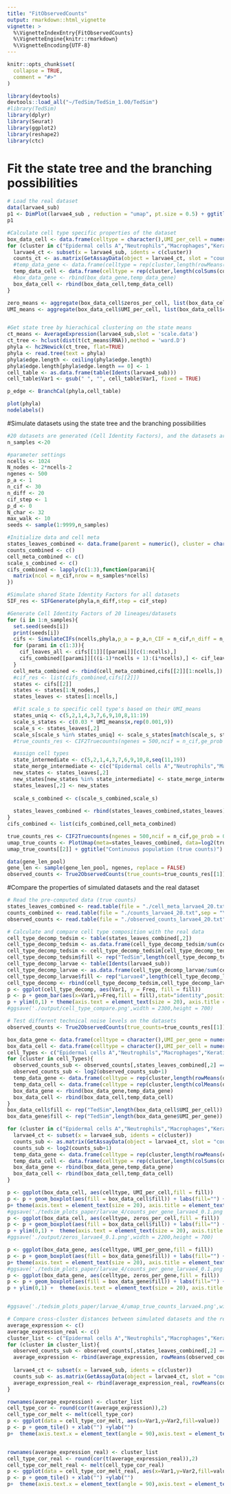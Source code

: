 ```yaml
---
title: "FitObservedCounts"
output: rmarkdown::html_vignette
vignette: >
  %\VignetteIndexEntry{FitObservedCounts}
  %\VignetteEngine{knitr::rmarkdown}
  %\VignetteEncoding{UTF-8}
---
```


```r
knitr::opts_chunk$set(
  collapse = TRUE,
  comment = "#>"
)
```

```r
library(devtools)
devtools::load_all("~/TedSim/TedSim_1.00/TedSim")
#library(TedSim)
library(dplyr)
library(Seurat)
library(ggplot2)
library(reshape2)
library(ctc)
```
# Fit the state tree and the branching possibilities
```r
# Load the real dataset
data(larvae4_sub)
p1 <- DimPlot(larvae4_sub , reduction = "umap", pt.size = 0.5) + ggtitle(label = "UMAP")
p1
```

```r
#Calculate cell type specific properties of the dataset
box_data_cell <- data.frame(celltype = character(),UMI_per_cell = numeric(),zeros_per_cell = numeric())
for (cluster in c("Epidermal cells A","Neutrophils","Macrophages","Keratinocytes A","Cone cells","Erythrocytes A","Endothelial cells","Chondrocytes A","Hepatocytes A","Lymphocytes A")){
  larvae4_ct <- subset(x = larvae4_sub, idents = c(cluster))
  counts_ct <- as.matrix(GetAssayData(object = larvae4_ct, slot = "counts"))
  #temp_data_gene <- data.frame(celltype = rep(cluster,length(rowMeans(counts_sub))),UMI_per_gene =  rowMeans(counts_sub),zeros_per_gene = rowMeans(counts_sub == 0))
  temp_data_cell <- data.frame(celltype = rep(cluster,length(colSums(counts_ct))),UMI_per_cell =  colMeans(counts_ct),zeros_per_cell = colMeans(counts_ct == 0),fill = rep("larvae4",length(colMeans(counts_ct))))
  #box_data_gene <- rbind(box_data_gene,temp_data_gene)
  box_data_cell <- rbind(box_data_cell,temp_data_cell)
}

zero_means <- aggregate(box_data_cell$zeros_per_cell, list(box_data_cell$celltype), mean)
UMI_means <- aggregate(box_data_cell$UMI_per_cell, list(box_data_cell$celltype), mean)


#Get state tree by hierachical clustering on the state means
ct_means <- AverageExpression(larvae4_sub,slot = 'scale.data')
ct_tree <- hclust(dist(t(ct_means$RNA)),method = 'ward.D')
phyla <- hc2Newick(ct_tree, flat=TRUE)
phyla <- read.tree(text = phyla)
phyla$edge.length <- ceiling(phyla$edge.length)
phyla$edge.length[phyla$edge.length == 0] <- 1
cell_table <- as.data.frame(table(Idents(larvae4_sub)))
cell_table$Var1 <- gsub(" ", "", cell_table$Var1, fixed = TRUE)

p_edge <- BranchCal(phyla,cell_table)

plot(phyla)
nodelabels()
```

#Simulate datasets using the state tree and the branching possibilities
```r
#20 datasets are generated (Cell Identity Factors), and the datasets are merged to generate true counts and observed counts together
n_samples <-20

#parameter settings
ncells <- 1024
N_nodes <- 2*ncells-2
ngenes <- 500
p_a <- 1
n_cif <- 30
n_diff <- 20
cif_step <- 1
p_d <- 0
N_char <- 32
max_walk <- 10
seeds <- sample(1:9999,n_samples)

#Initialize data and cell meta
states_leaves_combined <- data.frame(parent = numeric(), cluster = character(),depth = numeric(),cellID = numeric())
counts_combined <- c()
cell_meta_combined <- c()
scale_s_combined <- c()
cifs_combined <- lapply(c(1:3),function(parami){
  matrix(ncol = n_cif,nrow = n_samples*ncells)
})

#Simulate shared State Identity Factors for all datasets
SIF_res <- SIFGenerate(phyla,n_diff,step = cif_step)

#Generate Cell Identity Factors of 20 lineages/datasets
for (i in 1:n_samples){
  set.seed(seeds[i])
  print(seeds[i])
  cifs <- SimulateCIFs(ncells,phyla,p_a = p_a,n_CIF = n_cif,n_diff = n_diff,step = cif_step,p_d = p_d, Sigma = 0.5, N_char = 32, max_walk = max_walk, p_edge = p_edge, SIF_res = SIF_res, unif_on = FALSE)
  for (parami in c(1:3)){
    cif_leaves_all <- cifs[[1]][[parami]][c(1:ncells),]
    cifs_combined[[parami]][((i-1)*ncells + 1):(i*ncells),] <- cif_leaves_all
  }
  cell_meta_combined <- rbind(cell_meta_combined,cifs[[2]][1:ncells,])
  #cif_res <- list(cifs_combined,cifs[[2]])
  states <- cifs[[2]]
  states <- states[1:N_nodes,]
  states_leaves <- states[1:ncells,]

  #Fit scale_s to specific cell type's based on their UMI_means
  states_uniq <- c(5,2,1,4,3,7,6,9,10,8,11:19)
  scale_s_states <- c(0.03 * UMI_means$x,rep(0.001,9))
  scale_s <- states_leaves[,2]
  scale_s[scale_s %in% states_uniq] <- scale_s_states[match(scale_s, states_uniq, nomatch = 0)]
  #true_counts_res <- CIF2Truecounts(ngenes = 500,ncif = n_cif,ge_prob = 0.3,ncells = ncells, cif_res = cif_res, prop_hge = 0.03, mean_hge = 6,scale_s = scale_s)

  #assign cell types
  state_intermediate <- c(5,2,1,4,3,7,6,9,10,8,seq(11,19))
  state_merge_intermediate <- c(c("Epidermal cells A","Neutrophils","Macrophages","Keratinocytes A","Cone cells","Erythrocytes A","Endothelial cells","Chondrocytes A","Hepatocytes A","Lymphocytes A"),rep("intermediate",9))
  new_states <- states_leaves[,2]
  new_states[new_states %in% state_intermediate] <- state_merge_intermediate[match(new_states, state_intermediate, nomatch = 0)]
  states_leaves[,2] <- new_states
  
  scale_s_combined <- c(scale_s_combined,scale_s)
  
  states_leaves_combined <- rbind(states_leaves_combined,states_leaves)
}
cifs_combined <- list(cifs_combined,cell_meta_combined)

true_counts_res <- CIF2Truecounts(ngenes = 500,ncif = n_cif,ge_prob = 0.3,ncells = ncells * n_samples, cif_res = cifs_combined, prop_hge = 0.03, mean_hge = 6,scale_s = scale_s_combined)
umap_true_counts <- PlotUmap(meta=states_leaves_combined, data=log2(true_counts_res[[1]]+1), n_pc=30, label='cluster', saving = F, plotname="Differentiating population (true counts)")
umap_true_counts[[2]] + ggtitle("Continuous population (true counts)") + xlab("UMAP1") + ylab("UMAP 2") +  theme(axis.text = element_text(size = 20), axis.title = element_text(size = 30),legend.text = element_text(size = 20))

data(gene_len_pool)
gene_len <- sample(gene_len_pool, ngenes, replace = FALSE)
observed_counts <- True2ObservedCounts(true_counts=true_counts_res[[1]], meta_cell=true_counts_res[[3]], protocol="UMI", alpha_mean=0.1, alpha_sd=0.1, gene_len=gene_len, depth_mean=1e5, depth_sd=3e3)
```
#Compare the properties of simulated datasets and the real dataset
```r
# Read the pre-computed data (true counts)
states_leaves_combined <- read.table(file = "./cell_meta_larvae4_20.txt",sep = "\t")
counts_combined <- read.table(file = "./counts_larvae4_20.txt",sep = "\t",header = TRUE)
observed_counts <- read.table(file = "./observed_counts_larvae4_20.txt",sep = "\t",header = TRUE)

# Calculate and compare cell type composition with the real data
cell_type_decomp_tedsim <- table(states_leaves_combined[,2])
cell_type_decomp_tedsim <- as.data.frame(cell_type_decomp_tedsim/sum(cell_type_decomp_tedsim))
cell_type_decomp_tedsim <- cell_type_decomp_tedsim[cell_type_decomp_tedsim$Var1 != "intermediate",]
cell_type_decomp_tedsim$fill <- rep("TedSim",length(cell_type_decomp_tedsim$Var1))
cell_type_decomp_larvae <- table(Idents(larvae4_sub))
cell_type_decomp_larvae <- as.data.frame(cell_type_decomp_larvae/sum(cell_type_decomp_larvae))
cell_type_decomp_larvae$fill <- rep("Larvae4",length(cell_type_decomp_larvae$Var1))
cell_type_decomp <- rbind(cell_type_decomp_tedsim,cell_type_decomp_larvae)
p <- ggplot(cell_type_decomp, aes(Var1, y = Freq, fill = fill))
p <- p + geom_bar(aes(x=Var1,y=Freq,fill = fill),stat="identity",position = 'dodge') + labs(fill = " ")+ ylab("Percentage of cells")
p + ylim(0,1) + theme(axis.text = element_text(size = 20), axis.title = element_text(size = 30),legend.text = element_text(size = 20))
#ggsave('./output/cell_type_compare.png',width = 2300,height = 700)
```
```r
# Test different technical noise levels on the datasets
observed_counts <- True2ObservedCounts(true_counts=true_counts_res[[1]], meta_cell=true_counts_res[[3]], protocol="UMI", alpha_mean=0.1, alpha_sd=0.1, gene_len=gene_len, depth_mean=1e5, depth_sd=3e3)
```

```r
box_data_gene <- data.frame(celltype = character(),UMI_per_gene = numeric(),zeros_per_gene = numeric())
box_data_cell <- data.frame(celltype = character(),UMI_per_cell = numeric(),zeros_per_cell = numeric())
cell_Types <- c("Epidermal cells A","Neutrophils","Macrophages","Keratinocytes A","Cone cells","Erythrocytes A","Endothelial cells","Chondrocytes A","Hepatocytes A","Lymphocytes A")
for (cluster in cell_Types){
  observed_counts_sub <- observed_counts[,states_leaves_combined[,2] == cluster]
  observed_counts_sub <- log2(observed_counts_sub+1)
  temp_data_gene <- data.frame(celltype = rep(cluster,length(rowMeans(observed_counts_sub))),UMI_per_gene =  rowMeans(observed_counts_sub),zeros_per_gene = rowMeans(observed_counts_sub == 0))
  temp_data_cell <- data.frame(celltype = rep(cluster,length(colMeans(observed_counts_sub))),UMI_per_cell =  colMeans(observed_counts_sub),zeros_per_cell = colMeans(observed_counts_sub == 0))
  box_data_gene <- rbind(box_data_gene,temp_data_gene)
  box_data_cell <- rbind(box_data_cell,temp_data_cell)
}
box_data_cell$fill <- rep("TedSim",length(box_data_cell$UMI_per_cell))
box_data_gene$fill <- rep("TedSim",length(box_data_gene$UMI_per_gene))

for (cluster in c("Epidermal cells A","Neutrophils","Macrophages","Keratinocytes A","Cone cells","Erythrocytes A","Endothelial cells","Chondrocytes A","Hepatocytes A","Lymphocytes A")){
  larvae4_ct <- subset(x = larvae4_sub, idents = c(cluster))
  counts_sub <- as.matrix(GetAssayData(object = larvae4_ct, slot = "counts"))
  counts_sub <- log2(counts_sub+1)
  temp_data_gene <- data.frame(celltype = rep(cluster,length(rowMeans(counts_sub))),UMI_per_gene =  rowMeans(counts_sub),zeros_per_gene = rowMeans(counts_sub == 0),fill = rep("larvae4",length(rowMeans(counts_sub))))
  temp_data_cell <- data.frame(celltype = rep(cluster,length(colSums(counts_sub))),UMI_per_cell =  colMeans(counts_sub),zeros_per_cell = colMeans(counts_sub == 0),fill = rep("larvae4",length(colMeans(counts_sub))))
  box_data_gene <- rbind(box_data_gene,temp_data_gene)
  box_data_cell <- rbind(box_data_cell,temp_data_cell)
}

p <- ggplot(box_data_cell, aes(celltype, UMI_per_cell,fill = fill))
p <- p + geom_boxplot(aes(fill = box_data_cell$fill)) + labs(fill="") + ylab("log transformed count per cell")
p+ theme(axis.text = element_text(size = 20), axis.title = element_text(size = 30),legend.text = element_text(size = 20))
#ggsave('./tedsim_plots_paper/larvae_4/counts_per_gene_larvae4_0.1.png',width = 2200,height = 700, limitsize = FALSE)
p <- ggplot(box_data_cell, aes(celltype, zeros_per_cell,fill = fill))
p <- p + geom_boxplot(aes(fill = box_data_cell$fill)) + labs(fill="") + ylab("zero percentage per cell")
p + ylim(0,1) +  theme(axis.text = element_text(size = 20), axis.title = element_text(size = 30),legend.text = element_text(size = 20))
#ggsave('./output/zeros_larvae4_0.1.png',width = 2200,height = 700)

p <- ggplot(box_data_gene, aes(celltype, UMI_per_gene,fill = fill))
p <- p + geom_boxplot(aes(fill = box_data_gene$fill)) + labs(fill="") + ylab("log transformed count per gene")
p+ theme(axis.text = element_text(size = 20), axis.title = element_text(size = 30),legend.text = element_text(size = 20))
#ggsave('./tedsim_plots_paper/larvae_4/counts_per_gene_larvae4_0.1.png',width = 2200,height = 700, limitsize = FALSE)
p <- ggplot(box_data_gene, aes(celltype, zeros_per_gene,fill = fill))
p <- p + geom_boxplot(aes(fill = box_data_gene$fill)) + labs(fill="") + ylab("zero percentage per gene")
p + ylim(0,1) +  theme(axis.text = element_text(size = 20), axis.title = element_text(size = 30),legend.text = element_text(size = 20))


#ggsave('./tedsim_plots_paper/larvae_4/umap_true_counts_larvae4.png',width = 1000,height = 700)

```

```r
# Compare cross-cluster distances between simulated datasets and the real dataset
average_expression <- c()
average_expression_real <- c()
cluster_list <- c("Epidermal cells A","Neutrophils","Macrophages","Keratinocytes A","Cone cells","Erythrocytes A","Endothelial cells","Chondrocytes A","Hepatocytes A","Lymphocytes A")
for (cluster in cluster_list){
  observed_counts_sub <- observed_counts[,states_leaves_combined[,2] == cluster]
  average_expression <- rbind(average_expression, rowMeans(observed_counts_sub))
  
  larvae4_ct <- subset(x = larvae4_sub, idents = c(cluster))
  counts_sub <- as.matrix(GetAssayData(object = larvae4_ct, slot = "counts"))
  average_expression_real <- rbind(average_expression_real, rowMeans(counts_sub))
}

rownames(average_expression) <- cluster_list
cell_type_cor <- round(cor(t(average_expression)),2)
cell_type_cor_melt <- melt(cell_type_cor)
p <- ggplot(data = cell_type_cor_melt, aes(x=Var1,y=Var2,fill=value))
p <- p + geom_tile() + xlab("") +ylab("")
p+  theme(axis.text.x = element_text(angle = 90),axis.text = element_text(size = 20), axis.title = element_text(size = 30),legend.text = element_text(size = 20), legend.title = element_text(size = 25))


rownames(average_expression_real) <- cluster_list
cell_type_cor_real <- round(cor(t(average_expression_real)),2)
cell_type_cor_melt_real <- melt(cell_type_cor_real)
p <- ggplot(data = cell_type_cor_melt_real, aes(x=Var1,y=Var2,fill=value))
p <- p + geom_tile() + xlab("") +ylab("")
p+  theme(axis.text.x = element_text(angle = 90),axis.text = element_text(size = 20), axis.title = element_text(size = 30),legend.text = element_text(size = 20), legend.title = element_text(size = 25))

```


